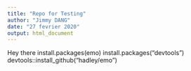 ---
title: "Repo for Testing"
author: "Jimmy DANG"
date: "27 fevrier 2020"
output: html_document
---
Hey there
install.packages(emo)
install.packages("devtools")
devtools::install_github("hadley/emo")